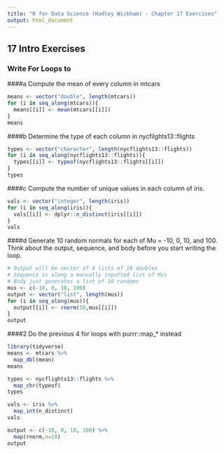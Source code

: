```yaml
---
title: "R for Data Science (Hadley Wickham) - Chapter 17 Exercises"
output: html_document
---
```


## 17 Intro Exercises
### Write For Loops to 
####a Compute the mean of every column in mtcars
```r
means <- vector("double", length(mtcars))
for (i in seq_along(mtcars)){
  means[[i]] <- mean(mtcars[[i]])
}
means
```

####b Determine the type of each column in nycfilghts13::flights
```r
types <- vector("character", length(nycflights13::flights))
for (i in seq_along(nycflights13::flights)){
  types[[i]] <- typeof(nycflights13::flights[[i]])
}
types
```

####c Compute the number of unique values in each column of iris.
```r
vals <- vector("integer", length(iris))
for (i in seq_along(iris)){
  vals[[i]] <- dplyr::n_distinct(iris[[i]])
}
vals
```

####d Generate 10 random normals for each of Mu = -10, 0, 10, and 100. Think about the output, sequence, and body before you start writing the loop.
```r
# Output will be vector of 4 lists of 10 doubles
# Sequence is along a manually inputted list of Mus
# Body just generates a list of 10 randoms
mus <- c(-10, 0, 10, 100)
output <- vector("list", length(mus))
for (i in seq_along(mus)){
  output[[i]] <- rnorm(10,mus[[i]])
}
output
```

####2 Do the previous 4 for loops with purrr::map_* instead
```r
library(tidyverse)
means <- mtcars %>%
  map_dbl(mean)
means

types <- nycflights13::flights %>%
  map_chr(typeof)
types

vals <- iris %>%
  map_int(n_distinct)
vals

output <- c(-10, 0, 10, 100) %>%
  map(rnorm,n=10)
output
```